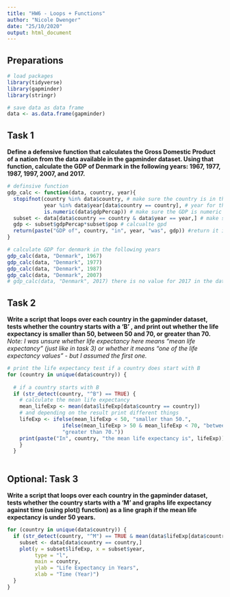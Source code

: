 ```yaml
---
title: "HW6 - Loops + Functions"
author: "Nicole Dwenger"
date: "25/10/2020"
output: html_document
---
```


## Preparations

```r

# load packages
library(tidyverse)
library(gapminder)
library(stringr)

# save data as data frame
data <- as.data.frame(gapminder)

```

## Task 1
**Define a defensive function that calculates the Gross Domestic Product of a nation from the data available in the gapminder dataset. Using that function, calculate the GDP of Denmark in the following years: 1967, 1977, 1987, 1997, 2007, and 2017.**

```r

# definsive function 
gdp_calc <- function(data, country, year){
  stopifnot(country %in% data$country, # make sure the country is in the data
            year %in% data$year[data$country == country], # year for the country is in the data
            is.numeric(data$gdpPercap)) # make sure the GDP is numeric
  subset <- data[data$country == country & data$year == year,] # make subset of country and yeear
  gdp <- subset$gdpPercap*subset$pop # calcualte gpd 
  return(paste("GDP of", country, "in", year, "was", gdp)) #return it in a nice sentence
}

# calculate GDP for denmark in the following years
gdp_calc(data, "Denmark", 1967)
gdp_calc(data, "Denmark", 1977)
gdp_calc(data, "Denmark", 1987)
gdp_calc(data, "Denmark", 2007)
# gdp_calc(data, "Denmark", 2017) there is no value for 2017 in the data for Denmark


```


## Task 2
**Write a script that loops over each country in the gapminder dataset, tests whether the country starts with a ‘B’ , and print out whether the life expectancy is smaller than 50, between 50 and 70, or greater than 70.**
*Note: I was unsure whether life expectancy here means "mean life expectancy" (just like in task 3) or whether it means "one of the life expectancy values" - but I assumed the first one.* 

```r

# print the life expectancy test if a country does start with B
for (country in unique(data$country)) {
  
  # if a country starts with B
  if (str_detect(country, "^B") == TRUE) {
    # calculate the mean life expectancy 
    mean_lifeExp <- mean(data$lifeExp[data$country == country])
    # and depending on the result print different things
    lifeExp <- ifelse(mean_lifeExp < 50, "smaller than 50.",
                  ifelse(mean_lifeExp > 50 & mean_lifeExp < 70, "between 50 and 70.", 
                  "greater than 70."))
    print(paste("In", country, "the mean life expectancy is", lifeExp))
    }
  }
 
```


## Optional: Task 3
**Write a script that loops over each country in the gapminder dataset, tests whether the country starts with a ‘M’ and graphs life expectancy against time (using plot() function) as a line graph if the mean life expectancy is under 50 years.**
```r

for (country in unique(data$country)) {
  if (str_detect(country, "^M") == TRUE & mean(data$lifeExp[data$country == country]) < 50) {
    subset <- data[data$country == country,]
    plot(y = subset$lifeExp, x = subset$year, 
         type = "l", 
         main = country, 
         ylab = "Life Expectancy in Years", 
         xlab = "Time (Year)")
  }
}

```



